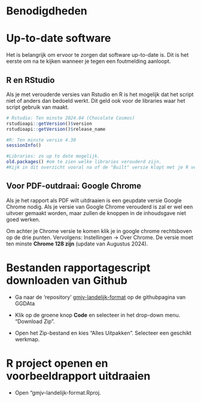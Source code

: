 # Benodigdheden 

# Up-to-date software

Het is belangrijk om ervoor te zorgen dat software up-to-date is. Dit is het eerste om na te kijken wanneer je tegen een foutmelding aanloopt. 

## R en RStudio
Als je met verouderde versies van Rstudio en R is het mogelijk dat het script niet of anders dan bedoeld werkt. Dit geld ook voor de libraries waar het script gebruik van maakt.
```r
# Rstudio: Ten minste 2024.04 (Chocolate Cosmos) 
rstudioapi::getVersion()$version
rstudioapi::getVersion()$release_name

#R: Ten minste versie 4.30
sessionInfo()

#Libraries: zo up to date mogelijk. 
old.packages() #om te zien welke libraries verouderd zijn. 
#Kijk in dit overzicht vooral na of de "Built" versie klopt met je R versie.

```

## Voor PDF-outdraai: Google Chrome 
Als je het rapport als PDF wilt uitdraaien is een geupdate versie Google Chrome nodig. Als je versie van Google Chrome verouderd is zal er wel een uitvoer gemaakt worden, maar zullen de knoppen in de inhoudsgave niet goed werken.

Om achter je Chrome versie te komen klik je in google chrome rechtsboven op de drie punten. Vervolgens: Instellingen -> Over Chrome.
De versie moet ten minste **Chrome 128 zijn** (update van Augustus 2024).




# Bestanden rapportagescript downloaden van Github

-   Ga naar de 'repository' [gmjv-landelijk-format](https://github.com/ggdatascience/gmjv-landelijk-format) op de githubpagina van GGDAta

-   Klik op de groene knop **Code** en selecteer in het drop-down menu. "Download Zip".

-   Open het Zip-bestand en kies "Alles Uitpakken". Selecteer een geschikt werkmap.



# R project openen en voorbeeldrapport uitdraaien
-   Open "gmjv-landelijk-format.Rproj.

